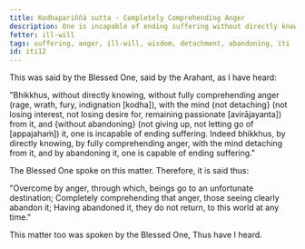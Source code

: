 ```yaml
---
title: Kodhapariññā sutta - Completely Comprehending Anger
description: One is incapable of ending suffering without directly knowing, not completely comprehending anger, without the mind not detaching from it and without abandoning it. One is capable of ending suffering by directly knowing, by fully comprehending anger, with the mind detaching from it, and by abandoning it.
fetter: ill-will
tags: suffering, anger, ill-will, wisdom, detachment, abandoning, iti
id: iti12
---
```


This was said by the Blessed One, said by the Arahant, as I have heard:

"Bhikkhus, without directly knowing, without fully comprehending anger (rage, wrath, fury, indignation [kodha]), with the mind \{not detaching} (not losing interest, not losing desire for, remaining passionate [avirājayanta]) from it, and \{without abandoning} (not giving up, not letting go of [appajahaṁ]) it, one is incapable of ending suffering. Indeed bhikkhus, by directly knowing, by fully comprehending anger, with the mind detaching from it, and by abandoning it, one is capable of ending suffering."

The Blessed One spoke on this matter. Therefore, it is said thus:

"Overcome by anger, through which,
beings go to an unfortunate destination;
Completely comprehending that anger,
those seeing clearly abandon it;
Having abandoned it, they do not return,
to this world at any time."

This matter too was spoken by the Blessed One, Thus have I heard.